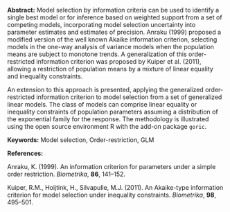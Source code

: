 <span>**Abstract:**</span> Model selection by information criteria can
be used to identify a single best model or for inference based on
weighted support from a set of competing models, incorporating model
selection uncertainty into parameter estimates and estimates of
precision. Anraku (1999) proposed a modified version of the well known
Akaike information criterion, selecting models in the one-way analysis
of variance models when the population means are subject to monotone
trends. A generalization of this order-restricted information criterion
was proposed by Kuiper et al. (2011), allowing a restriction of
population means by a mixture of linear equality and inequality
constraints.

An extension to this approach is presented, applying the generalized
order-restricted information criterion to model selection from a set of
generalized linear models. The class of models can comprise linear
equality or inequality constraints of population parameters assuming a
distribution of the exponential family for the response. The methodology
is illustrated using the open source environment R with the add-on
package `goric`.

<span>**Keywords:**</span> Model selection, Order-restriction, GLM

<span>**References:**</span>

Anraku, K. (1999). An information criterion for parameters under a
simple order restriction. *Biometrika*, **86**, 141–152.

Kuiper, R.M., Hoijtink, H., Silvapulle, M.J. (2011). An Akaike-type
information criterion for model selection under inequality constraints.
*Biometrika*, **98**, 495–501.

